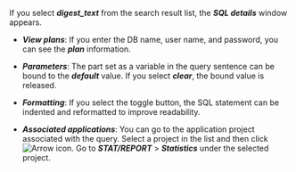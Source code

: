 If you select **_digest_text_** from the search result list, the **_SQL details_** window appears. 

-   **_View plans_**: If you enter the DB name, user name, and password, you can see the **_plan_** information.

-   **_Parameters_**: The part set as a variable in the query sentence can be bound to the **_default_** value. If you select **_clear_**, the bound value is released.

-   **_Formatting_**: If you select the toggle button, the SQL statement can be indented and reformatted to improve readability.

-   **_Associated applications_**: You can go to the application project associated with the query. Select a project in the list and then click ![Arrow icon](/img/ic-arrow-right.svg). Go to **_STAT/REPORT_** > **_Statistics_** under the selected project.
